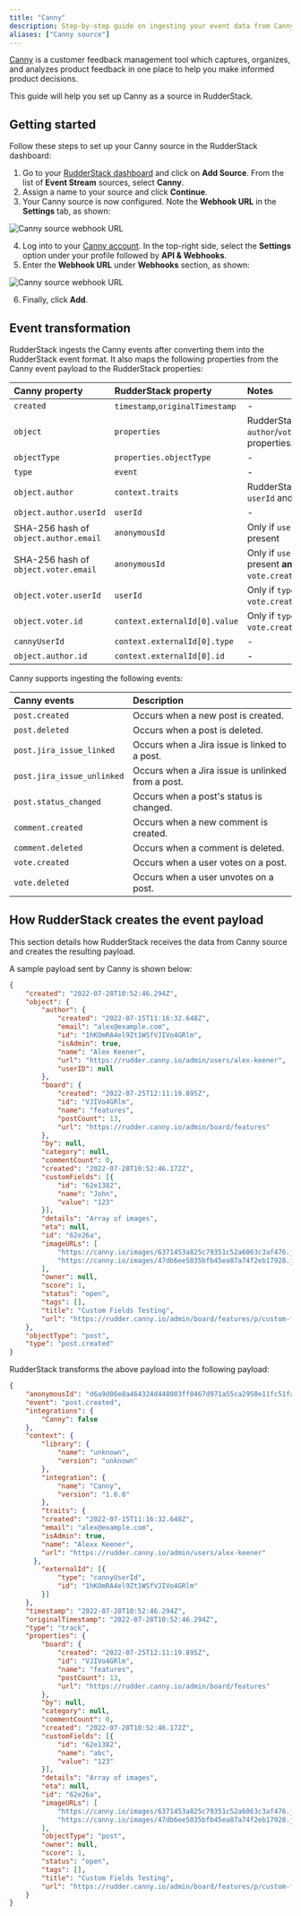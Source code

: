 ```yaml
---
title: "Canny"
description: Step-by-step guide on ingesting your event data from Canny into RudderStack.
aliases: ["Canny source"]
---
```


[Canny](https://canny.io/) is a customer feedback management tool which captures, organizes, and analyzes product feedback in one place to help you make informed product decisions.

This guide will help you set up Canny as a source in RudderStack.

## Getting started

Follow these steps to set up your Canny source in the RudderStack dashboard:

1. Go to your [RudderStack dashboard](https://app.rudderstack.com/) and click on **Add Source**. From the list of **Event Stream** sources, select **Canny**.
2. Assign a name to your source and click **Continue**.
3. Your Canny source is now configured. Note the **Webhook URL** in the **Settings** tab, as shown:

<img src="../../../assets/event-stream-sources/canny-2.png" alt="Canny source webhook URL" />

4. Log into to your <a href="https://canny.io/login">Canny account</a>. In the top-right side, select the **Settings** option under your profile followed by **API & Webhooks**.
5. Enter the **Webhook URL** under **Webhooks** section, as shown:

<img src="../../../assets/event-stream-sources/webhook-url-canny.png" alt="Canny source webhook URL" />

6. Finally, click **Add**. 

## Event transformation

RudderStack ingests the Canny events after converting them into the RudderStack event format. It also maps the following properties from the Canny event payload to the RudderStack properties:

| Canny property  | RudderStack property| Notes |
| :------------------ | :------------- |:------------- |
| `created`  | `timestamp`,`originalTimestamp`    | - |
| `object`        | `properties`        | RudderStack excludes `author`/`voter` from the properties. |
| `objectType`        | `properties.objectType`        | -|
| `type`    | `event`  | -|
| `object.author`    | `context.traits`  | RudderStack excludes `userId` and `id`. |
| `object.author.userId`     | `userId`   |- |
| SHA-256 hash of `object.author.email`      | `anonymousId` | Only if `userId` is not present |
| SHA-256 hash of `object.voter.email`        | `anonymousId` |Only if `userId` is not present **and** `type` is `vote.created`/`vote.deleted`|
| `object.voter.userId`    | `userId`  | Only if `type` is `vote.created`/`vote.deleted` |
| `object.voter.id`        | `context.externalId[0].value` | Only if `type` is `vote.created`/`vote.deleted`|
| `cannyUserId`    | `context.externalId[0].type`  |- |
| `object.author.id`     | `context.externalId[0].id`   |- |

Canny supports ingesting the following events:

| Canny events  | Description | 
| :------------------ | :------------- |
| `post.created`  | Occurs when a new post is created.    | 
| `post.deleted`        | Occurs when a post is deleted.        | 
| `post.jira_issue_linked`    | Occurs when a Jira issue is linked to a post.  | 
| `post.jira_issue_unlinked`    | Occurs when a Jira issue is unlinked from a post.  | 
| `post.status_changed`     | Occurs when a post's status is changed.  | 
| `comment.created`        | Occurs when a new comment is created. | 
| `comment.deleted`        | Occurs when a comment is deleted. | 
| `vote.created`        | Occurs when a user votes on a post. | 
| `vote.deleted`    | Occurs when a user unvotes on a post.  | 

## How RudderStack creates the event payload

This section details how RudderStack receives the data from Canny source and creates the resulting payload.

A sample payload sent by Canny is shown below:

```json
{
    "created": "2022-07-28T10:52:46.294Z",
    "object": {
        "author": {
            "created": "2022-07-15T11:16:32.648Z",
            "email": "alex@example.com",
            "id": "1hKOmRA4el9Zt1WSfVJIVo4GRlm",
            "isAdmin": true,
            "name": "Alex Keener",
            "url": "https://rudder.canny.io/admin/users/alex-keener",
            "userID": null
        },
        "board": {
            "created": "2022-07-25T12:11:19.895Z",
            "id": "VJIVo4GRlm",
            "name": "features",
            "postCount": 13,
            "url": "https://rudder.canny.io/admin/board/features"
        },
        "by": null,
        "category": null,
        "commentCount": 0,
        "created": "2022-07-28T10:52:46.172Z",
        "customFields": [{
            "id": "62e1382",
            "name": "John",
            "value": "123"
        }],
        "details": "Array of images",
        "eta": null,
        "id": "62e26a",
        "imageURLs": [
            "https://canny.io/images/6371453a825c79351c52a6063c3af476.jpg",
            "https://canny.io/images/47db6ee5035bfb45ea87a74f2eb17928.jpg"
        ],
        "owner": null,
        "score": 1,
        "status": "open",
        "tags": [],
        "title": "Custom Fields Testing",
        "url": "https://rudder.canny.io/admin/board/features/p/custom-fields-testing"
    },
    "objectType": "post",
    "type": "post.created"
}
```

RudderStack transforms the above payload into the following payload:

```json
{
    "anonymousId": "d6a9d06e8a464324d448003ff0467d971a55ca2950e11fc51faaec4e2850ecc6",
    "event": "post.created",
    "integrations": {
        "Canny": false
    },
    "context": {
        "library": {
            "name": "unknown",
            "version": "unknown"
        },
        "integration": {
            "name": "Canny",
            "version": "1.0.0"
        },
        "traits": {
        "created": "2022-07-15T11:16:32.648Z",
        "email": "alex@example.com",
        "isAdmin": true,
        "name": "Alexx Keener",
        "url": "https://rudder.canny.io/admin/users/alex-keener"
      },
        "externalId": [{
            "type": "cannyUserId",
            "id": "1hKOmRA4el9Zt1WSfVJIVo4GRlm"
        }]
    },
    "timestamp": "2022-07-28T10:52:46.294Z",
    "originalTimestamp": "2022-07-28T10:52:46.294Z",
    "type": "track",
    "properties": {
        "board": {
            "created": "2022-07-25T12:11:19.895Z",
            "id": "VJIVo4GRlm",
            "name": "features",
            "postCount": 13,
            "url": "https://rudder.canny.io/admin/board/features"
        },
        "by": null,
        "category": null,
        "commentCount": 0,
        "created": "2022-07-28T10:52:46.172Z",
        "customFields": [{
            "id": "62e1382",
            "name": "abc",
            "value": "123"
        }],
        "details": "Array of images",
        "eta": null,
        "id": "62e26a",
        "imageURLs": [
            "https://canny.io/images/6371453a825c79351c52a6063c3af476.jpg",
            "https://canny.io/images/47db6ee5035bfb45ea87a74f2eb17928.jpg"
        ],
        "objectType": "post",
        "owner": null,
        "score": 1,
        "status": "open",
        "tags": [],
        "title": "Custom Fields Testing",
        "url": "https://rudder.canny.io/admin/board/features/p/custom-fields-testing"
    }
}
```